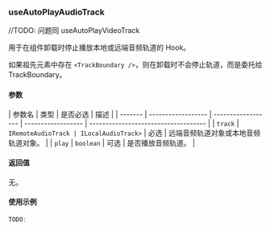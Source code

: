 ### useAutoPlayAudioTrack

//TODO: 问题同 useAutoPlayVideoTrack

用于在组件卸载时停止播放本地或远端音频轨道的 Hook。

如果祖先元素中存在 `<TrackBoundary />`，则在卸载时不会停止轨道，而是委托给 TrackBoundary。

#### 参数

| 参数名  | 类型               | 是否必选           | 描述               |
| ------- | ------------------ | ------------------ | ------------------ | ------------------------------------ |
| `track` | `IRemoteAudioTrack | ILocalAudioTrack>` | 必选               | 远端音频轨道对象或本地音频轨道对象。 |
| `play`  | `boolean`          | 可选               | 是否播放音频轨道。 |

#### 返回值

无。

#### 使用示例

```jsx
TODO:
```
